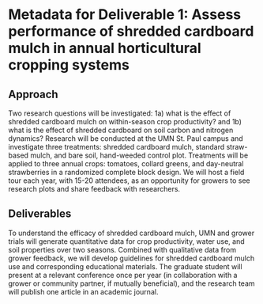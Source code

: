 # Metadata for Deliverable 1: Assess performance of shredded cardboard mulch in annual horticultural cropping systems

## Approach
Two research questions will be investigated: 1a) what is the effect of shredded cardboard mulch on within-season crop productivity? and 1b) what is the effect of shredded cardboard on soil carbon and nitrogen dynamics? Research will be conducted at the UMN St. Paul campus and investigate three treatments: shredded cardboard mulch, standard straw-based mulch, and bare soil, hand-weeded control plot. Treatments will be applied to three annual crops: tomatoes, collard greens, and day-neutral strawberries in a randomized complete block design. We will host a field tour each year, with 15-20 attendees, as an opportunity for growers to see research plots and share feedback with researchers. 

## Deliverables
To understand the efficacy of shredded cardboard mulch, UMN and grower trials will generate quantitative data for crop productivity, water use, and soil properties over two seasons. Combined with qualitative data from grower feedback, we will develop guidelines for shredded cardboard mulch use and corresponding educational materials. The graduate student will present at a relevant conference once per year (in collaboration with a grower or community partner, if mutually beneficial), and the research team will publish one article in an academic journal. 

